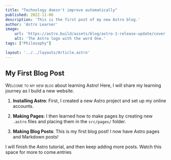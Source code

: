```yaml
---
title: "Technology doesn't improve automatically"
published: 2022-11-06
description: 'This is the first post of my new Astro blog.'
author: 'Astro Learner'
image:
    url: 'https://astro.build/assets/blog/astro-1-release-update/cover.jpeg' 
    alt: 'The Astro logo with the word One.'
tags: ["Philosophy"]

layout: '../../layouts/Article.astro'
---
```



## My First Blog Post

<span class="smallcaps">Welcome to my _new blog_</span> about learning Astro! Here, I will share my learning journey as I build a new website.

1. **Installing Astro**: First, I created a new Astro project and set up my online accounts.

2. **Making Pages**: I then learned how to make pages by creating new `.astro` files and placing them in the `src/pages/` folder.

3. **Making Blog Posts**: This is my first blog post! I now have Astro pages and Markdown posts!

I will finish the Astro tutorial, and then keep adding more posts. Watch this space for more to come.entries